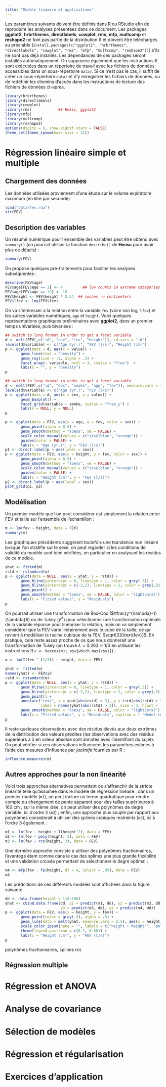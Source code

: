 ```yaml
---
title: "Modèle linéaire et applications"
---
```


Les paramètres suivants doivent être définis dans R ou RStudio afin de reproduire les analyses présentées dans ce document. Les packages **ggplot2**, **hrbrthemes**, **directlabels**, **cowplot**, **rms**, **mfp**, **multcomp** et **reshape2** ne font pas partie de la distribution R et doivent être téléchargés au préalable (`install.packages(c("ggplot2", "hrbrthemes", "directlabels", "cowplot", "rms", "mfp", "multcomp", "reshape2"))`) s'ils ne sont pas déjà installés. Les dépendances de ces packages seront installés automatiquement. On supposera également que les instructions R sont exécutées dans un répertoire de travail avec les fichiers de données accessibles dans un sous-répertoire `data/`. Si ce n'est pas le cas, il suffit de créer un sous-répertoire `data/` et d'y enregistrer les fichiers de données, ou de redéfinir les chemins d'accès dans les instructions de lecture des fichiers de données ci-après.
```r
library(hrbrthemes)
library(directlabels)
library(cowplot)
library(rms)            ## Hmisc, ggplot2
library(mfp)
library(multcomp)
library(reshape2)
options(digits = 6, show.signif.stars = FALSE)
theme_set(theme_ipsum(base_size = 11))
```


# Régression linéaire simple et multiple

## Chargement des données

Les données utilisées proviennent d'une étude sur le volume expiratoire maximum (en litre par seconde)

```r
load("data/fev.rda")
str(FEV)
```

## Description des variables

Un résumé numérique pour l'ensemble des variables peut être obtenu avec `summary()` (on pourrait utiliser la fonction `describe()` de **Hmisc** pour avoir plus de détails) :
```r
summary(FEV)
```

On propose quelques pré-traitements pour faciliter les analyses subséquentes :
```r
describe(FEV$age)
FEV$age[FEV$age == 3] <- 4         ## low counts in extreme categories
FEV$age[FEV$age == 19] <- 18
FEV$height <- FEV$height * 2.54  ## inches -> centimeters
FEV$lfev <- log(FEV$fev)
```

On va s'intéresser à la relation entre la variable `fev` (voire son log, `lfev`) et les autres variables numériques, `age` et `height`. Voici quelques représentations graphiques préliminaires avec **ggplot2**, dans un premier temps univariées, puis bivariées :
```r
## switch to long format in order to get a facet variable
d <- melt(FEV[,c("id", "age", "fev", "height")], id.vars = "id")
levels(d$variable) <- c("Age (yr.)", "FEV (l/s)", "Height (cm)")
p <- ggplot(data = d, aes(x = value)) +
       geom_line(stat = "density") +
       geom_rug(size = .5, alpha = .3) +
       facet_wrap(~ variable, ncol = 3, scales = "free")  +
       labs(x = "", y = "Density")
p
```

```r
## switch to long format in order to get a facet variable
d <- melt(FEV[,c("id", "sex", "smoke", "age", "fev")], measure.vars = 4:5)
levels(d$variable) <- c("Age (yr.)", "FEV (l/s)")
p <- ggplot(data = d, aes(x = sex, y = value)) +
       geom_boxplot() +
       facet_grid(variable ~ smoke, scales = "free_y") +
       labs(x = NULL, y = NULL)
p
```


```r
p <- ggplot(data = FEV, aes(x = age, y = fev, color = sex)) +
       geom_point(alpha = 0.5) +
       geom_smooth(method = "loess", se = FALSE) +
       scale_color_manual(values = c("steelblue", "orange")) +
       guides(color = FALSE) +
       labs(x = "Age (yr.)", y = "FEV (l/s)")
p1 <- direct.label(p + aes(label = sex))
p <- ggplot(data = FEV, aes(x = height, y = fev, color = sex)) +
       geom_point(alpha = 0.5) +
       geom_smooth(method = "loess", se = FALSE) +
       scale_color_manual(values = c("steelblue", "orange")) +
       guides(color = FALSE) +
       labs(x = "Height (cm)", y = "FEV (l/s)")
p2 <- direct.label(p + aes(label = sex))
plot_grid(p1, p2)
```

## Modélisation

Un premier modèle que l'on peut considérer est simplement la relation entre FEV et taille sur l'ensemble de l'échantillon :
```r
m <- lm(fev ~ height, data = FEV)
summary(m)
```

Les graphiques précédents suggérant toutefois une teandance non linéaire lorsque l'on stratifie sur le sexe, on peut regarder si les conditions de validité du modèle sont bien vérifiées, en particulier en analysant les résidus de ce modèle.
```r
yhat <- fitted(m)
rstd <- rstandard(m)
p <- ggplot(data = NULL, aes(x = yhat, y = rstd)) +
       geom_hline(yintercept = 0, linetype = 1, color = grey(.3)) + 
       geom_hline(yintercept = c(-2,2), linetype = 2, color = grey(.3)) + 
       geom_point() +
       geom_smooth(method = "loess", se = FALSE, color = "lightcoral") +
       labs(x = "Fitted values", y = "Residuals")
p
```

On pourrait utiliser une transformation de Box-Cox ($\tfrac{y^{\lambda}-1}{\lambda}$) ou de Tukey ($y^{\lambda}$) pour sélectionner une transformation optimale de la variable réponse pour linéariser la relation, mais on va simplement considérer que la FEV varie linéairement avec le cube de la taille, ce qui revient à modéliser la racine cubique de la FEV, $\sqrt[3]{\text{fev}}$. En pratique, cela reste assez proche de ce que nous donnerait une transformation de Tukey (on trouve $\lambda = 0.263 \approx 1/3$ en utilisant les instructions R `v <- boxcox(m); v$x[which.max(v$y)]`) :
```r
m <- lm(I(fev ^ (1/3)) ~ height, data = FEV)
```

```r
yhat <- fitted(m)
names(yhat) <- FEV$id
rstd <- rstandard(m)
p <- ggplot(data = NULL, aes(x = yhat, y = rstd)) +
       geom_hline(yintercept = 0, linetype = 1, color = grey(.3)) + 
       geom_hline(yintercept = c(-2,2), linetype = 2, color = grey(.3)) + 
       geom_point() +
       annotate("text", x = yhat[abs(rstd) > 3], y = rstd[abs(rstd) > 3], 
                label = names(yhat[abs(rstd) > 3]), size = 3, hjust = -0.5) +
       geom_smooth(method = "loess", se = FALSE, color = "lightcoral") +
       labs(x = "Fitted values", y = "Residuals", caption = ~ "Model considering height" ^3)
p
```

Il reste quelques observations avec des résidus élevés aux deux extrêmes de la distribution des valeurs prédites (les observations avec des résidus supérieurs à 3 en valeur absolue sont annotés avec l'identifiant du sujet). On peut vérifier si ces observations influencent les paramètres estimés à l'aide des mesures d'influence par _jacknife_ fournies par R :
```r
influence.measures(m)
```
 
## Autres approches pour la non linéarité

Voici trois approches alternatives permettant de s'affranchir de la stricte linéarité telle qu'assumée dans le modèle de régression linéaire : dans un premier modèle (`m1`), on peut inclure un terme quadratique pour rendre compte du changement de pente apparent pour des tailles supérieures à 160 cm ; sur la même idée, on peut utiliser des polynômes de degré variable, ici d'ordre 3 (`m2`) ; enfin, une approche plus souple par rapport aux polynômes consisterait à utiliser des splines cubiques restreints (`m3`), ici à l'ordre 3 également :  
```r
m1 <- lm(fev ~ height + I(height^2), data = FEV)
m2 <- lm(fev ~ poly(height, 3), data = FEV)
m3 <- lm(fev ~ rcs(height, 3), data = FEV)
```

Une dernière approche consiste à utiliser des polynömes fractionnaires, l'avantage étant comme dans le cas des splines une plus grande flexibilité et une validation croisée permettant de sélectionner le degré optimal :
```r
m4 <- mfp(fev ~ fp(height, df = 4, select = .05), data = FEV)
m4
```

Les prédcitions de ces différents modèles sont affichées dans la figure suivante.

```r
dd <- data.frame(height = 110:190)
yhat <- cbind.data.frame(dd, y1 = predict(m1, dd), y2 = predict(m2, dd), 
                         y3 = predict(m3, dd), y4 = predict(m4, dd))
p <- ggplot(data = FEV, aes(x = height, y = fev)) +
       geom_point(color = grey(.3), alpha = .5) +
       geom_line(data = melt(yhat, measure.vars = 2:5), aes(x = height, y = value, color = variable), size = 1) +
       scale_color_ipsum(name = "", labels = c("height + height²", "poly(height, 3)", "rcs(height, 3)", "fp(height, 4)")) +
       theme(legend.position = c(0.1, 0.88)) +
       labs(x = "Height (cm)", y = "FEV (l/s)")
p
```

polynômes fractionnaires, splines
rcs

## Régression multiple


# Régression et ANOVA

# Analyse de covariance

# Sélection de modèles

# Régression et régularisation

# Exercices d'application {.tabset}
